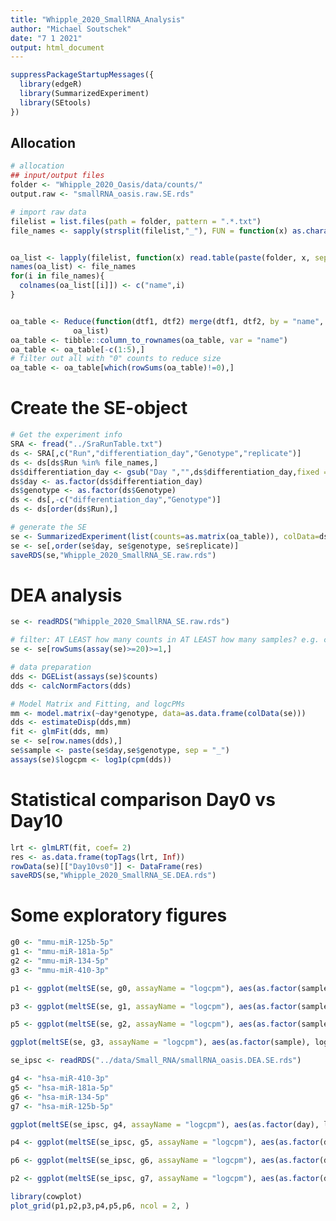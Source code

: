 ---
title: "Whipple_2020_SmallRNA_Analysis"
author: "Michael Soutschek"
date: "7 1 2021"
output: html_document
---



```{r libraries}
suppressPackageStartupMessages({
  library(edgeR)
  library(SummarizedExperiment)
  library(SEtools)
})
```


## Allocation
```{r allocation}
# allocation
## input/output files
folder <- "Whipple_2020_Oasis/data/counts/"
output.raw <- "smallRNA_oasis.raw.SE.rds"
```


```{r import raw}
# import raw data
filelist = list.files(path = folder, pattern = ".*.txt")
file_names <- sapply(strsplit(filelist,"_"), FUN = function(x) as.character(x[1]))


oa_list <- lapply(filelist, function(x) read.table(paste(folder, x, sep=''), header = FALSE))
names(oa_list) <- file_names
for(i in file_names){
  colnames(oa_list[[i]]) <- c("name",i)
}


oa_table <- Reduce(function(dtf1, dtf2) merge(dtf1, dtf2, by = "name", all = TRUE),
              oa_list)
oa_table <- tibble::column_to_rownames(oa_table, var = "name")
oa_table <- oa_table[-c(1:5),]
# filter out all with "0" counts to reduce size
oa_table <- oa_table[which(rowSums(oa_table)!=0),]

```

# Create the SE-object

```{r}
# Get the experiment info
SRA <- fread("../SraRunTable.txt")
ds <- SRA[,c("Run","differentiation_day","Genotype","replicate")]
ds <- ds[ds$Run %in% file_names,]
ds$differentiation_day <- gsub("Day ","",ds$differentiation_day,fixed = TRUE)
ds$day <- as.factor(ds$differentiation_day)
ds$genotype <- as.factor(ds$Genotype)
ds <- ds[,-c("differentiation_day","Genotype")]
ds <- ds[order(ds$Run),]
```

```{r}
# generate the SE
se <- SummarizedExperiment(list(counts=as.matrix(oa_table)), colData=ds)
se <- se[,order(se$day, se$genotype, se$replicate)]
saveRDS(se,"Whipple_2020_SmallRNA_SE.raw.rds")
```


# DEA analysis
```{r create raw se}
se <- readRDS("Whipple_2020_SmallRNA_SE.raw.rds")

# filter: AT LEAST how many counts in AT LEAST how many samples? e.g. counts >= 20, samples >= 1
se <- se[rowSums(assay(se)>=20)>=1,]

# data preparation
dds <- DGEList(assays(se)$counts)
dds <- calcNormFactors(dds)

# Model Matrix and Fitting, and logcPMs
mm <- model.matrix(~day*genotype, data=as.data.frame(colData(se)))
dds <- estimateDisp(dds,mm)
fit <- glmFit(dds, mm)
se <- se[row.names(dds),]
se$sample <- paste(se$day,se$genotype, sep = "_")
assays(se)$logcpm <- log1p(cpm(dds))
```

# Statistical comparison Day0 vs Day10
```{r}
lrt <- glmLRT(fit, coef= 2)
res <- as.data.frame(topTags(lrt, Inf))
rowData(se)[["Day10vs0"]] <- DataFrame(res)
saveRDS(se,"Whipple_2020_SmallRNA_SE.DEA.rds")
```


# Some exploratory figures


```{r}
g0 <- "mmu-miR-125b-5p"
g1 <- "mmu-miR-181a-5p"
g2 <- "mmu-miR-134-5p"
g3 <- "mmu-miR-410-3p"

p1 <- ggplot(meltSE(se, g0, assayName = "logcpm"), aes(as.factor(sample), logcpm)) + geom_violin() + facet_wrap(~feature, scale="free")

p3 <- ggplot(meltSE(se, g1, assayName = "logcpm"), aes(as.factor(sample), logcpm)) + geom_violin() + facet_wrap(~feature, scale="free")

p5 <- ggplot(meltSE(se, g2, assayName = "logcpm"), aes(as.factor(sample), logcpm)) + geom_violin() + facet_wrap(~feature, scale="free")

ggplot(meltSE(se, g3, assayName = "logcpm"), aes(as.factor(sample), logcpm)) + geom_violin() + facet_wrap(~feature, scale="free")
```

```{r}
se_ipsc <- readRDS("../data/Small_RNA/smallRNA_oasis.DEA.SE.rds")

g4 <- "hsa-miR-410-3p"
g5 <- "hsa-miR-181a-5p"
g6 <- "hsa-miR-134-5p"
g7 <- "hsa-miR-125b-5p"

ggplot(meltSE(se_ipsc, g4, assayName = "logcpm"), aes(as.factor(day), logcpm)) + geom_violin() + facet_wrap(~feature, scale="free")

p4 <- ggplot(meltSE(se_ipsc, g5, assayName = "logcpm"), aes(as.factor(day), logcpm)) + geom_violin() + facet_wrap(~feature, scale="free")

p6 <- ggplot(meltSE(se_ipsc, g6, assayName = "logcpm"), aes(as.factor(day), logcpm)) + geom_violin() + facet_wrap(~feature, scale="free")

p2 <- ggplot(meltSE(se_ipsc, g7, assayName = "logcpm"), aes(as.factor(day), logcpm)) + geom_violin() + facet_wrap(~feature, scale="free")
```


```{r}
library(cowplot)
plot_grid(p1,p2,p3,p4,p5,p6, ncol = 2, )
```







